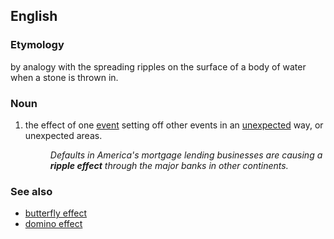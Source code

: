 ==English==

===Etymology===
by analogy with the spreading ripples on the surface of a body of water when a stone is thrown in.

===Noun===
{{en-noun|sg=[[ripple]] [[effect]]}}

# the effect of one [[event]] setting off other events in an [[unexpected]] way, or unexpected areas.
#:''Defaults in America's mortgage lending businesses are causing a '''ripple effect''' through the major banks in other continents.''

===See also===
*[[butterfly effect]]
*[[domino effect]]